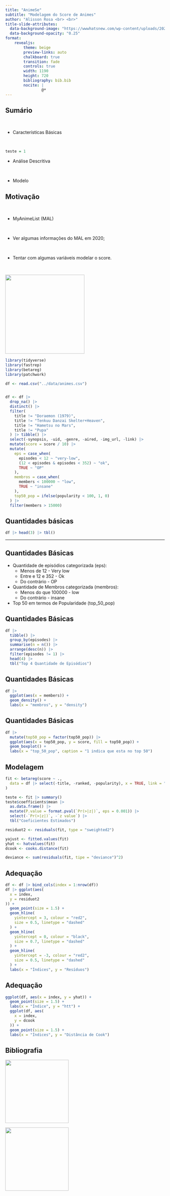 ```yaml
---
title: "AnimeSe"
subtitle: "Modelagem do Score de Animes"
author: "Alisson Rosa <br> <br>"
title-slide-attributes:
  data-background-image: "https://wwwhatsnew.com/wp-content/uploads/2020/01/Los-mejores-sitios-web-para-aficionados-al-anime-1.jpg"
  data-background-opacity: "0.25"
format: 
    revealjs:
        theme: beige
        preview-links: auto
        chalkboard: true
        transition: fade
        controls: true
        width: 1190
        height: 720
        bibliography: bib.bib
        nocite: |
                @*
---
```


## Sumário {background-image="https://lunetas.com.br/wp-content/uploads/2022/04/animes-e-criancas-portal-lunetas.jpg" background-opacity=0.08}

::: {.incremental}

<br />

- Características Básicas

<br />

```r
teste = 1
```


- Análise Descritiva

<br />



- Modelo

:::

## Motivação {background-image="https://lunetas.com.br/wp-content/uploads/2022/04/animes-e-criancas-portal-lunetas.jpg" background-opacity=0.08}


<br />

- MyAnimeList (MAL)

<br />

- Ver algumas informações do MAL em 2020;

<br />

- Tentar com algumas variáveis modelar o score.

<br />

![](https://animesher.com/orig/1/181/1810/18106/animesher.com_luffy-gif-one-piece-1810651.gif){.absolute top=170 right=200 width="250" height=450"}

```r
library(tidyverse)
library(fastrep)
library(betareg)
library(patchwork)
```

```r
df <- read.csv("../data/animes.csv")


df <- df |>
  drop_na() |>
  distinct() |>
  filter(
    title != "Doraemon (1979)",
    title != "Tenkuu Danzai Skelter+Heaven",
    title != "Hametsu no Mars",
    title != "Pupa"
  ) |> tibble() |> 
  select(-synopsis, -uid, -genre, -aired, -img_url, -link) |>
  mutate(score = score / 10) |>
  mutate(
    eps = case_when(
      episodes < 12 ~ "very-low",
      (12 < episodes & episodes < 352) ~ "ok",
      TRUE ~ "OP"
    ),
    membros = case_when(
      members < 100000 ~ "low",
      TRUE ~ "insane"
    ),
    top50_pop = ifelse(popularity < 100, 1, 0)
  ) |>
  filter(members > 15000)
```



## Quantidades básicas {background-image="https://lunetas.com.br/wp-content/uploads/2022/04/animes-e-criancas-portal-lunetas.jpg" background-opacity=0.08}


```r
df |> head(3) |> tbl()
```




---

## Quantidades Básicas {background-image="https://lunetas.com.br/wp-content/uploads/2022/04/animes-e-criancas-portal-lunetas.jpg" background-opacity=0.08}

* Quantidade de episódios categorizada (eps):
  - Menos de 12 - Very low
  - Entre e 12 e 352 - Ok
  - Do contrário - OP
* Quantidade de Membros categorizada (membros):
  - Menos do que 100000 - low
  - Do contrário - insane
* Top 50 em termos de Popularidade (top_50_pop)



## Quantidades Básicas {background-image="https://lunetas.com.br/wp-content/uploads/2022/04/animes-e-criancas-portal-lunetas.jpg" background-opacity=0.08}

```r
df |>
  tibble() |>
  group_by(episodes) |>
  summarise(n = n()) |>
  arrange(desc(n)) |>
  filter(episodes != 1) |>
  head(4) |>
  tbl("Top 4 Quantidade de Episódios")
```


## Quantidades Básicas {background-image="https://lunetas.com.br/wp-content/uploads/2022/04/animes-e-criancas-portal-lunetas.jpg" background-opacity=0.08}

```r
df |>
  ggplot(aes(x = members)) +
  geom_density() +
  labs(x = "membros", y = "density")
```

## Quantidades Básicas {background-image="https://lunetas.com.br/wp-content/uploads/2022/04/animes-e-criancas-portal-lunetas.jpg" background-opacity=0.08}
 
```r



df |>
  mutate(top50_pop = factor(top50_pop)) |>
  ggplot(aes(x = top50_pop, y = score, fill = top50_pop)) +
  geom_boxplot() +
  labs(x = "top_50_pop", caption = "1 indica que esta no top 50")
```


## Modelagem {background-image="https://lunetas.com.br/wp-content/uploads/2022/04/animes-e-criancas-portal-lunetas.jpg" background-opacity=0.08}

```r
fit <- betareg(score ~ .,
  data = df |> select(-title, -ranked, -popularity), x = TRUE, link = "logit"
)
```


```r
teste <- fit |> summary()
teste$coefficients$mean |>
  as.data.frame() |>
  mutate(P.value = format.pval(`Pr(>|z|)`, eps = 0.001)) |>
  select(-`Pr(>|z|)`, -`z value`) |>
  tbl("Coeficientes Estimados")
```

```r
residuot2 <- residuals(fit, type = "sweighted2")

yajust <- fitted.values(fit)
yhat <- hatvalues(fit)
dcook <- cooks.distance(fit)

deviance <- sum(residuals(fit, tipe = "deviance")^2)
```

## Adequação 

```r
df <- df |> bind_cols(index = 1:nrow(df))
df |> ggplot(aes(
  x = index,
  y = residuot2
)) +
  geom_point(size = 1.5) +
  geom_hline(
    yintercept = 3, colour = "red2",
    size = 0.5, linetype = "dashed"
  ) +
  geom_hline(
    yintercept = 0, colour = "black",
    size = 0.7, linetype = "dashed"
  ) +
  geom_hline(
    yintercept = -3, colour = "red2",
    size = 0.5, linetype = "dashed"
  ) +
  labs(x = "Índices", y = "Resíduos")
```

## Adequação

```r
ggplot(df, aes(x = index, y = yhat)) +
  geom_point(size = 1.5) +
  labs(x = "Índice", y = "htt") +
  ggplot(df, aes(
    x = index,
    y = dcook
  )) +
  geom_point(size = 1.5) +
  labs(x = "Índices", y = "Distância de Cook")
```




## Bibliografia 

![](https://www.gifcen.com/wp-content/uploads/2021/12/luffy-gif-12.gif){.absolute top=370 left=200 width="200" height=250"}

![](https://media1.giphy.com/media/UTek0q3N8osh8agH4Y/giphy.gif){.absolute top=370 right=200 width="200" height=350"}
